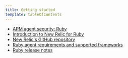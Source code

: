 ```yaml
---
title: Getting started
template: tableOfContents
---
```


* [APM agent security: Ruby](/docs/agents/ruby-agent/getting-started/apm-agent-security-ruby)
* [Introduction to New Relic for Ruby](/docs/agents/ruby-agent/getting-started/introduction-new-relic-ruby)
* [New Relic's GitHub repository](/docs/agents/ruby-agent/getting-started/new-relics-github-repository)
* [Ruby agent requirements and supported frameworks](/docs/agents/ruby-agent/getting-started/ruby-agent-requirements-supported-frameworks)
* [Ruby release notes](/docs/agents/ruby-agent/getting-started/ruby-release-notes)
